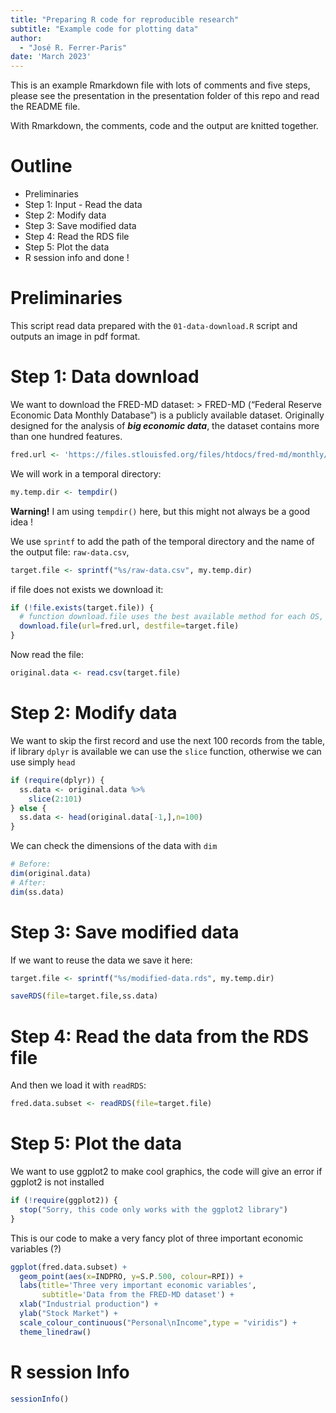 ```yaml
---
title: "Preparing R code for reproducible research"
subtitle: "Example code for plotting data"  
author: 
  - "José R. Ferrer-Paris" 
date: 'March 2023'
---
```


This is an example Rmarkdown file with lots of comments and five steps, please see the presentation in the presentation folder of this repo and read the README file.

With Rmarkdown, the comments, code and the output are knitted together.

# Outline

 - Preliminaries
 - Step 1: Input - Read the data
 - Step 2: Modify data
 - Step 3: Save modified data
 - Step 4: Read the RDS file
 - Step 5: Plot the data
 - R session info and done !

# Preliminaries

This script read data prepared with the `01-data-download.R` script and outputs an image in pdf format.

# Step 1: Data download
 We want to download the FRED-MD dataset:
 > FRED-MD ("Federal Reserve Economic Data Monthly Database") is a publicly available dataset. Originally designed for the analysis of ***big economic data***, the dataset contains more than one hundred features.

```r
fred.url <- 'https://files.stlouisfed.org/files/htdocs/fred-md/monthly/current.csv'
```

We will work in a temporal directory:
```r
my.temp.dir <- tempdir()
```



<div class="alert alert-warning">
  <strong>Warning!</strong> I am using `tempdir()` here, but this might not always be a good idea !
</div>


We use `sprintf` to add the path of the temporal directory and the name of the output file: `raw-data.csv`,
```r
target.file <- sprintf("%s/raw-data.csv", my.temp.dir)
```

if file does not exists we download it:
```r
if (!file.exists(target.file)) {
  # function download.file uses the best available method for each OS, test if this works for you:
  download.file(url=fred.url, destfile=target.file)
}
```

Now read the file:

```r
original.data <- read.csv(target.file)
```


# Step 2: Modify data

We want to skip the first record and use the next 100 records from the table, if library `dplyr` is available we can use the `slice` function, otherwise we can use simply `head`

```r
if (require(dplyr)) {
  ss.data <- original.data %>% 
    slice(2:101)
} else {
  ss.data <- head(original.data[-1,],n=100)
}
```

 We can check the dimensions of the data with `dim`

```r
# Before:
dim(original.data)
# After:
dim(ss.data)
```

# Step 3: Save modified data
 
If we want to reuse the data we save it here:

```r
target.file <- sprintf("%s/modified-data.rds", my.temp.dir)

saveRDS(file=target.file,ss.data)
```

# Step 4: Read the data from the RDS file

And then we load it with `readRDS`:

```r
fred.data.subset <- readRDS(file=target.file)
```


# Step 5: Plot the data

We want to use ggplot2 to make cool graphics, the code will give an error if ggplot2 is not installed
```r
if (!require(ggplot2)) {
  stop("Sorry, this code only works with the ggplot2 library")
}
```


This is our code to make a very fancy plot of three important economic variables (?)

```r
ggplot(fred.data.subset) +
  geom_point(aes(x=INDPRO, y=S.P.500, colour=RPI)) +
  labs(title='Three very important economic variables',
       subtitle='Data from the FRED-MD dataset') +
  xlab("Industrial production") +
  ylab("Stock Market") +
  scale_colour_continuous("Personal\nIncome",type = "viridis") +
  theme_linedraw()
```


# R session Info

```r
sessionInfo()
```

